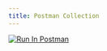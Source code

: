 ```yaml
---
title: Postman Collection
---
```

[![Run In Postman](https://run.pstmn.io/button.svg)](https://god.gw.postman.com/run-collection/28176142-2e8816e0-3fa6-422e-8b07-d44760a5a394?action=collection%2Ffork&source=rip_markdown&collection_url=https://www.postman.com/telecoms-engineer-91604181/workspace/my-workspace/collection/28176142-2e8816e0-3fa6-422e-8b07-d44760a5a394?action=share&creator=28176142)